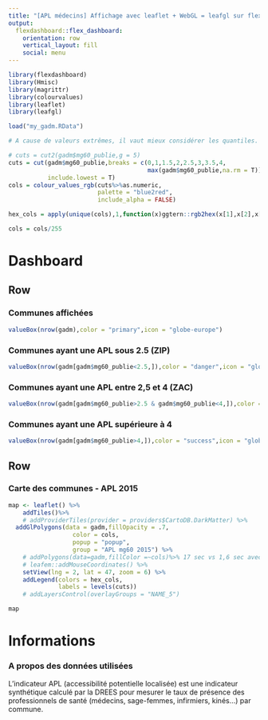 ```yaml
---
title: "[APL médecins] Affichage avec leaflet + WebGL = leafgl sur flexDashboard"
output: 
  flexdashboard::flex_dashboard:
    orientation: row
    vertical_layout: fill
    social: menu
---
```


```r
library(flexdashboard)
library(Hmisc)
library(magrittr)
library(colourvalues)
library(leaflet)
library(leafgl)
```

```r
load("my_gadm.RData")
```


```r
# A cause de valeurs extrêmes, il vaut mieux considérer les quantiles.

# cuts = cut2(gadm$mg60_publie,g = 5)
cuts = cut(gadm$mg60_publie,breaks = c(0,1,1.5,2,2.5,3,3.5,4,
                                       max(gadm$mg60_publie,na.rm = T)),
           include.lowest = T)
cols = colour_values_rgb(cuts%>%as.numeric,
                         palette = "blue2red",
                         include_alpha = FALSE)

hex_cols = apply(unique(cols),1,function(x)ggtern::rgb2hex(x[1],x[2],x[3]))

cols = cols/255

```


Dashboard {data-icon="fa-signal"}
=======================================================================

Row
-----------------------------------------------------------------------


### Communes affichées

```r
valueBox(nrow(gadm),color = "primary",icon = "globe-europe")
```

### Communes ayant une APL sous 2.5 (ZIP)

```r
valueBox(nrow(gadm[gadm$mg60_publie<2.5,]),color = "danger",icon = "globe-europe")

```

### Communes ayant une APL entre 2,5 et 4 (ZAC)

```r
valueBox(nrow(gadm[gadm$mg60_publie>2.5 & gadm$mg60_publie<4,]),color = "warning",icon = "globe-europe")

```

### Communes ayant une APL supérieure à 4

```r
valueBox(nrow(gadm[gadm$mg60_publie>4,]),color = "success",icon = "globe-europe")

```


Row
-----------------------------------------------------------------------

### Carte des communes - APL 2015

```r
map <- leaflet() %>%
    addTiles()%>%
    # addProviderTiles(provider = providers$CartoDB.DarkMatter) %>%
  addGlPolygons(data = gadm,fillOpacity = .7,
                  color = cols,
                  popup = "popup",
                  group = "APL mg60 2015") %>%
    # addPolygons(data=gadm,fillColor =~cols)%>% 17 sec vs 1,6 sec avec Gl
    # leafem::addMouseCoordinates() %>%
    setView(lng = 2, lat = 47, zoom = 6) %>%
    addLegend(colors = hex_cols,
              labels = levels(cuts))
    # addLayersControl(overlayGroups = "NAME_5")

map
```

Informations {data-icon="ion-information-circled"}
=======================================================================

### A propos des données utilisées

L'indicateur APL (accessibilité potentielle localisée) est une indicateur synthétique calculé par la DREES pour mesurer le taux de présence des professionnels de santé (médecins, sage-femmes, infirmiers, kinés...) par commune.
